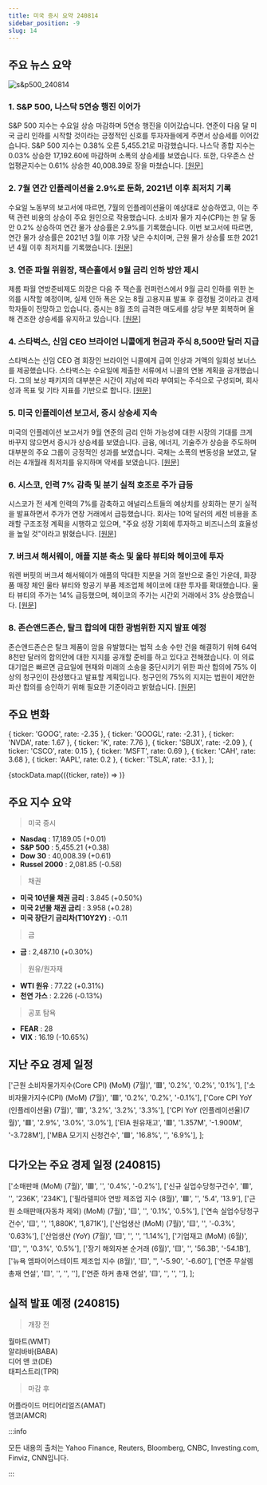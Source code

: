 ```yaml
---
title: 미국 증시 요약 240814
sidebar_position: -9
slug: 14
---
```


## 주요 뉴스 요약

![s&p500_240814](/map/240814.png)

### 1. **S&P 500, 나스닥 5연승 행진 이어가**

S&P 500 지수는 수요일 상승 마감하며 5연승 행진을 이어갔습니다. 연준이 다음 달 미국 금리 인하를 시작할 것이라는 긍정적인 신호를 투자자들에게 주면서 상승세를 이어갔습니다. S&P 500 지수는 0.38% 오른 5,455.21로 마감했습니다. 나스닥 종합 지수는 0.03% 상승한 17,192.60에 마감하며 소폭의 상승세를 보였습니다. 또한, 다우존스 산업평균지수는 0.61% 상승한 40,008.39로 장을 마쳤습니다. [[원문]](https://www.reuters.com/markets/us/futures-tread-water-ahead-key-inflation-report-2024-08-14/)

### 2. **7월 연간 인플레이션율 2.9%로 둔화, 2021년 이후 최저치 기록**

수요일 노동부의 보고서에 따르면, 7월의 인플레이션율이 예상대로 상승하였고, 이는 주택 관련 비용의 상승이 주요 원인으로 작용했습니다. 소비자 물가 지수(CPI)는 한 달 동안 0.2% 상승하여 연간 물가 상승률은 2.9%를 기록했습니다. 이번 보고서에 따르면, 연간 물가 상승률은 2021년 3월 이후 가장 낮은 수치이며, 근원 물가 상승률 또한 2021년 4월 이후 최저치를 기록했습니다. [[원문]](https://www.cnbc.com/2024/08/14/july-consumer-price-index.html)

### 3. **연준 파월 위원장, 잭슨홀에서 9월 금리 인하 방안 제시**

제롬 파월 연방준비제도 의장은 다음 주 잭슨홀 컨퍼런스에서 9월 금리 인하를 위한 논의를 시작할 예정이며, 실제 인하 폭은 오는 8월 고용지표 발표 후 결정될 것이라고 경제학자들이 전망하고 있습니다. 증시는 8월 초의 급격한 매도세를 상당 부분 회복하며 올해 견조한 상승세를 유지하고 있습니다. [[원문]](https://www.marketwatch.com/story/powell-to-set-table-for-september-rate-cut-at-jackson-hole-but-jobs-data-will-set-the-size-bf682be5)

### 4. **스타벅스, 신임 CEO 브라이언 니콜에게 현금과 주식 8,500만 달러 지급**

스타벅스는 신임 CEO 겸 회장인 브라이언 니콜에게 급여 인상과 거액의 일회성 보너스를 제공했습니다. 스타벅스는 수요일에 제출한 서류에서 니콜의 연봉 계획을 공개했습니다. 그의 보상 패키지의 대부분은 시간이 지남에 따라 부여되는 주식으로 구성되며, 회사 성과 목표 및 기타 지표를 기반으로 합니다. [[원문]](https://www.cnbc.com/2024/08/14/starbucks-new-ceo-brian-niccol-compensation-chipotle.html)

### 5. **미국 인플레이션 보고서, 증시 상승세 지속**

미국의 인플레이션 보고서가 9월 연준의 금리 인하 가능성에 대한 시장의 기대를 크게 바꾸지 않으면서 증시가 상승세를 보였습니다. 금융, 에너지, 기술주가 상승을 주도하며 대부분의 주요 그룹이 긍정적인 성과를 보였습니다. 국채는 소폭의 변동성을 보였고, 달러는 4개월래 최저치를 유지하며 약세를 보였습니다. [[원문]](https://www.bloomberg.com/news/articles/2024-08-13/stock-market-today-dow-s-p-live-updates?embedded-checkout=true)

### 6. **시스코, 인력 7% 감축 및 분기 실적 호조로 주가 급등**

시스코가 전 세계 인력의 7%를 감축하고 애널리스트들의 예상치를 상회하는 분기 실적을 발표하면서 주가가 연장 거래에서 급등했습니다. 회사는 10억 달러의 세전 비용을 초래할 구조조정 계획을 시행하고 있으며, "주요 성장 기회에 투자하고 비즈니스의 효율성을 높일 것"이라고 밝혔습니다. [[원문]](https://www.cnbc.com/2024/08/14/cisco-csco-earnings-report-q4-2024.html)

### 7. **버크셔 해서웨이, 애플 지분 축소 및 울타 뷰티와 헤이코에 투자**

워렌 버핏의 버크셔 해서웨이가 애플의 막대한 지분을 거의 절반으로 줄인 가운데, 화장품 매장 체인 울타 뷰티와 항공기 부품 제조업체 헤이코에 대한 투자를 확대했습니다. 울타 뷰티의 주가는 14% 급등했으며, 헤이코의 주가는 시간외 거래에서 3% 상승했습니다. [[원문]](https://www.reuters.com/business/finance/berkshire-reveals-stakes-ulta-beauty-heico-it-retreats-apple-2024-08-14/)

### 8. **존슨앤드존슨, 탈크 합의에 대한 광범위한 지지 발표 예정**

존슨앤드존슨은 탈크 제품이 암을 유발했다는 법적 소송 수만 건을 해결하기 위해 64억 8천만 달러의 합의안에 대한 지지를 공개할 준비를 하고 있다고 전해졌습니다. 이 의료 대기업은 빠르면 금요일에 현재와 미래의 소송을 중단시키기 위한 파산 합의에 75% 이상의 청구인이 찬성했다고 발표할 계획입니다. 청구인의 75%의 지지는 법원이 제안한 파산 합의를 승인하기 위해 필요한 기준이라고 밝혔습니다. [[원문]](https://www.reuters.com/legal/jj-near-disclosing-support-talc-settlement-sources-say-2024-08-14/)

## 주요 변화

  { ticker: 'GOOG', rate: -2.35 },
  { ticker: 'GOOGL', rate: -2.31 },
  { ticker: 'NVDA', rate: 1.67 },
  { ticker: 'K', rate: 7.76 },
  { ticker: 'SBUX', rate: -2.09 },
  { ticker: 'CSCO', rate: 0.15 },
  { ticker: 'MSFT', rate: 0.69 },
  { ticker: 'CAH', rate: 3.68 },
  { ticker: 'AAPL', rate: 0.2 },
  { ticker: 'TSLA', rate: -3.1 },
];

{stockData.map(({ticker, rate}) => <StockCardMini key={ticker} ticker={ticker} rate={rate}></StockCardMini>)}

## 주요 지수 요약

> 미국 증시

- **Nasdaq** : 17,189.05 (+0.01)
- **S&P 500** : 5,455.21 (+0.38)
- **Dow 30** : 40,008.39 (+0.61)
- **Russel 2000** : 2,081.85 (-0.58)

> 채권

- **미국 10년물 채권 금리** : 3.845 (+0.50%)
- **미국 2년물 채권 금리** : 3.958 (+0.28)
- **미국 장단기 금리차(T10Y2Y)** : -0.11

> 금

- **금** : 2,487.10 (+0.30%)

> 원유/원자재

- **WTI 원유** : 77.22 (+0.31%)
- **천연 가스** : 2.226 (-0.13%)

> 공포 탐욕

- **FEAR** : 28
- **VIX** : 16.19 (-10.65%)

## 지난 주요 경제 일정

  ['근원 소비자물가지수(Core CPI) (MoM) (7월)', '🟥', '0.2%', '0.2%', '0.1%'],
  ['소비자물가지수(CPI) (MoM) (7월)', '🟥', '0.2%', '0.2%', '-0.1%'],
  ['Core CPI YoY (인플레이션율) (7월)', '🟥', '3.2%', '3.2%', '3.3%'],
  ['CPI YoY (인플레이션율)(7월)', '🟥', '2.9%', '3.0%', '3.0%'],
  ['EIA 원유재고', '🟥', '1.357M', '-1.900M', '-3.728M'],
  ['MBA 모기지 신청건수', '🟩', '16.8%', '', '6.9%'],
];

<EconomicCalendar data={eventsData} />

## 다가오는 주요 경제 일정 (240815)

  ['소매판매 (MoM) (7월)', '🟥', '', '0.4%', '-0.2%'],
  ['신규 실업수당청구건수', '🟥', '', '236K', '234K'],
  ['필라델피아 연방 제조업 지수 (8월)', '🟥', '', '5.4', '13.9'],
  ['근원 소매판매(자동차 제외) (MoM) (7월)', '🟨', '', '0.1%', '0.5%'],
  ['연속 실업수당청구건수', '🟨', '', '1,880K', '1,871K'],
  ['산업생산 (MoM) (7월)', '🟨', '', '-0.3%', '0.63%'],
  ['산업생산 (YoY) (7월)', '🟨', '', '', '1.14%'],
  ['기업재고 (MoM) (6월)', '🟨', '', '0.3%', '0.5%'],
  ['장기 해외자본 순거래 (6월)', '🟨', '', '56.3B', '-54.1B'],
  ['뉴욕 엠파이어스테이트 제조업 지수 (8월)', '🟨', '', '-5.90', '-6.60'],
  ['연준 무살렘 총재 연설', '🟨', '', '', ''],
  ['연준 하커 총재 연설', '🟨', '', '', ''],
];

<EconomicCalendar data={nextEventsData} />

## 실적 발표 예정 (240815)

> 개장 전

월마트(WMT)  
알리바바(BABA)  
디어 앤 코(DE)  
태피스트리(TPR)

> 마감 후

어플라이드 머티어리얼즈(AMAT)  
앰코(AMCR)

:::info

모든 내용의 출처는 Yahoo Finance, Reuters, Bloomberg, CNBC, Investing.com, Finviz, CNN입니다.

:::
